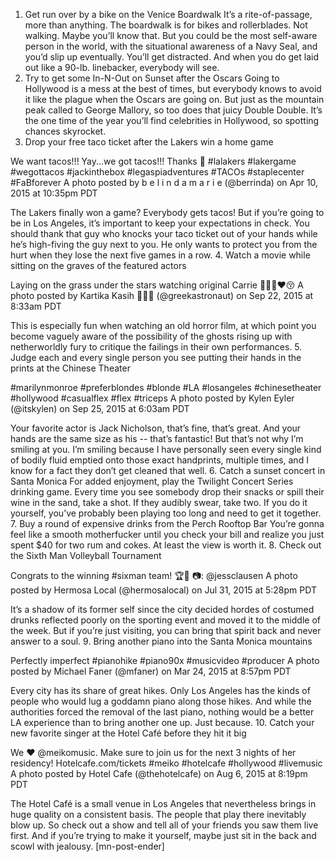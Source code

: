1. Get run over by a bike on the Venice Boardwalk
It’s a rite-of-passage, more than anything. The boardwalk is for bikes and rollerblades. Not walking. Maybe you’ll know that. But you could be the most self-aware person in the world, with the situational awareness of a Navy Seal, and you’d slip up eventually. You’ll get distracted. And when you do get laid out like a 90-lb. linebacker, everybody will see.
2. Try to get some In-N-Out on Sunset after the Oscars
Going to Hollywood is a mess at the best of times, but everybody knows to avoid it like the plague when the Oscars are going on. But just as the mountain peak called to George Mallory, so too does that juicy Double Double. It’s the one time of the year you’ll find celebrities in Hollywood, so spotting chances skyrocket.
3. Drop your free taco ticket after the Lakers win a home game





We want tacos!!! Yay...we got tacos!!! Thanks &#x1f3c0; #lalakers #lakergame #wegottacos #jackinthebox #legaspiadventures #TACOs #staplecenter #FaBforever
A photo posted by b e l i n d a m a r i e (@berrinda) on Apr 10, 2015 at 10:35pm PDT




The Lakers finally won a game? Everybody gets tacos! But if you’re going to be in Los Angeles, it’s important to keep your expectations in check. You should thank that guy who knocks your taco ticket out of your hands while he’s high-fiving the guy next to you. He only wants to protect you from the hurt when they lose the next five games in a row.
4. Watch a movie while sitting on the graves of the featured actors





Laying on the grass under the stars watching original Carrie &#x1f335;&#x1f30c;&#x1f334;&#x2764;&#xfe0f;&#x1f61a;
A photo posted by Kartika Kasih &#x1f319;&#x1f33f;&#x1f338; (@greekastronaut) on Sep 22, 2015 at 8:33am PDT




This is especially fun when watching an old horror film, at which point you become vaguely aware of the possibility of the ghosts rising up with netherworldly fury to critique the failings in their own performances.
5. Judge each and every single person you see putting their hands in the prints at the Chinese Theater





#marilynmonroe #preferblondes #blonde #LA #losangeles #chinesetheater #hollywood #casualflex #flex #triceps
A photo posted by Kylen Eyler (@itskylen) on Sep 25, 2015 at 6:03am PDT




Your favorite actor is Jack Nicholson, that’s fine, that’s great. And your hands are the same size as his -- that’s fantastic! But that’s not why I’m smiling at you. I’m smiling because I have personally seen every single kind of bodily fluid emptied onto those exact handprints, multiple times, and I know for a fact they don’t get cleaned that well.
6. Catch a sunset concert in Santa Monica
For added enjoyment, play the Twilight Concert Series drinking game. Every time you see somebody drop their snacks or spill their wine in the sand, take a shot. If they audibly swear, take two. If you do it yourself, you’ve probably been playing too long and need to get it together.
7. Buy a round of expensive drinks from the Perch Rooftop Bar
You’re gonna feel like a smooth motherfucker until you check your bill and realize you just spent $40 for two rum and cokes. At least the view is worth it.
8. Check out the Sixth Man Volleyball Tournament





Congrats to the winning #sixman team! &#x1f3c6;&#x1f389; &#x1f4f7;: @jessclausen
A photo posted by Hermosa Local (@hermosalocal) on Jul 31, 2015 at 5:28pm PDT




It’s a shadow of its former self since the city decided hordes of costumed drunks reflected poorly on the sporting event and moved it to the middle of the week. But if you’re just visiting, you can bring that spirit back and never answer to a soul.
9. Bring another piano into the Santa Monica mountains





Perfectly imperfect #pianohike #piano90x #musicvideo #producer
A photo posted by Michael Faner (@mfaner) on Mar 24, 2015 at 8:57pm PDT




Every city has its share of great hikes. Only Los Angeles has the kinds of people who would lug a goddamn piano along those hikes. And while the authorities forced the removal of the last piano, nothing would be a better LA experience than to bring another one up. Just because.
10. Catch your new favorite singer at the Hotel Café before they hit it big





We &#x2764;&#xfe0f; @meikomusic. Make sure to join us for the next 3 nights of her residency! Hotelcafe.com/tickets #meiko #hotelcafe #hollywood #livemusic
A photo posted by Hotel Cafe (@thehotelcafe) on Aug 6, 2015 at 8:19pm PDT




The Hotel Café is a small venue in Los Angeles that nevertheless brings in huge quality on a consistent basis. The people that play there inevitably blow up. So check out a show and tell all of your friends you saw them live first. And if you’re trying to make it yourself, maybe just sit in the back and scowl with jealousy. [mn-post-ender]